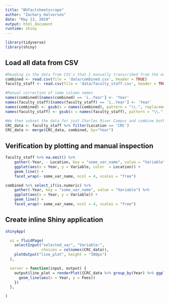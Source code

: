 ```yaml
---
title: "BUfactsheetscrape"
author: "Zachary Halvorson"
date: "May 13, 2019"
output: html_document
runtime: shiny
---
```


```r
library(tidyverse)
library(shiny)
```

## Load all data from CSV

```r

#Reading in the data from CSV's that I manually transcribed from the online data sheets
combined <- read.csv(file = 'data/combined.csv', header = TRUE)
faculty_staff <- read.csv(file = 'data/faculty_staff.csv', header = TRUE)

#Manual correction of some column names
names(combined)[names(combined) == 'ï..Year'] <- 'Year'
names(faculty_staff)[names(faculty_staff) == 'ï..Year'] <- 'Year'
names(combined) <- gsub(x = names(combined), pattern = "\\.", replacement = "_")
names(faculty_staff) <- gsub(x = names(faculty_staff), pattern = "\\.", replacement = "_")

#We then subset the data for just Charles River Campus and combine both files
CRC_data <- faculty_staff %>% filter(Location == 'CRC')
CRC_data <- merge(CRC_data, combined, by="Year")

```

## Verification by plotting and manual inspection

```r

faculty_staff %>% na.omit() %>% 
    gather(-Year, - Location, key = "some_var_name", value = "Variable") %>%
    ggplot(aes(x = Year, y = Variable, color  = Location)) +
    geom_line() +
    facet_wrap(~ some_var_name, ncol = 4, scales = "free")
```

```r

combined %>% select_if(is.numeric) %>%
    gather(-Year, key = "some_var_name", value = "Variable") %>%
    ggplot(aes(x = Year, y = Variable)) +
    geom_line() +
    facet_wrap(~ some_var_name, ncol = 4, scales = "free")

```

## Create inline Shiny application

```r

shinyApp(

  ui = fluidPage(
    selectInput("selected_var", "Variable:",
                choices = colnames(CRC_data)),
    plotOutput("line_plot", height = "300px")
  ),

  server = function(input, output) {
    output$line_plot = renderPlot({CRC_data %>% group_by(Year) %>% ggplot() + 
      geom_line(aes(x = Year, y = Fees))
    })
  },

)


```


